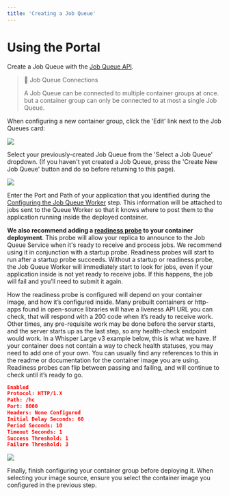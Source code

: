 ```yaml
---
title: 'Creating a Job Queue'
---
```


# Using the Portal

Create a Job Queue with the [Job Queue API](/reference/saladcloud-api/queues/create-a-queue).

> 📘 Job Queue Connections
>
> A Job Queue can be connected to multiple container groups at once. but a container group can only be connected to at
> most a single Job Queue.

When configuring a new container group, click the 'Edit' link next to the Job Queues card:

<img src="/products/sce/job-queues/images/portal-enable-job-queue.png" />

Select your previously-created Job Queue from the 'Select a Job Queue' dropdown. (If you haven't yet created a Job
Queue, press the 'Create New Job Queue' button and do so before returning to this page).

<img src="/products/sce/job-queues/images/portal-configure-job-queue.png" />

Enter the Port and Path of your application that you identified during the
[Configuring the Job Queue Worker](/products/sce/job-queues/queue-worker) step. This information will be attached to
jobs sent to the Queue Worker so that it knows where to post them to the application running inside the deployed
container.

**We also recommend adding a [readiness probe](/products/sce/container-groups/health-probes/readiness-probes) to your
container deployment**. This probe will allow your replica to announce to the Job Queue Service when it's ready to
receive and process jobs. We recommend using it in conjunction with a startup probe. Readiness probes will start to run
after a startup probe succeeds. Without a startup or readiness probe, the Job Queue Worker will immediately start to
look for jobs, even if your application inside is not yet ready to receive jobs. If this happens, the job will fail and
you’ll need to submit it again.

How the readiness probe is configured will depend on your container image, and how it’s configured inside. Many prebuilt
containers or http-apps found in open-source libraries will have a liveness API URL you can check, that will respond
with a 200 code when it’s ready to receive work. Other times, any pre-requisite work may be done before the server
starts, and the server starts up as the last step, so any health-check endpoint would work. In a Whisper Large v3
example below, this is what we have. If your container does not contain a way to check health statuses, you may need to
add one of your own. You can usually find any references to this in the readme or documentation for the container image
you are using. Readiness probes can flip between passing and failing, and will continue to check until it’s ready to go.

```json
Enabled
Protocol: HTTP/1.X
Path: /hc
Port: 8000
Headers: None Configured
Initial Delay Seconds: 60
Period Seconds: 10
Timeout Seconds: 1
Success Threshold: 1
Failure Threshold: 3
```

<img src="/products/sce/job-queues/images/portal-configure-readiness-probe.png" />

Finally, finish configuring your container group before deploying it. When selecting your image source, ensure you
select the container image you configured in the previous step.
